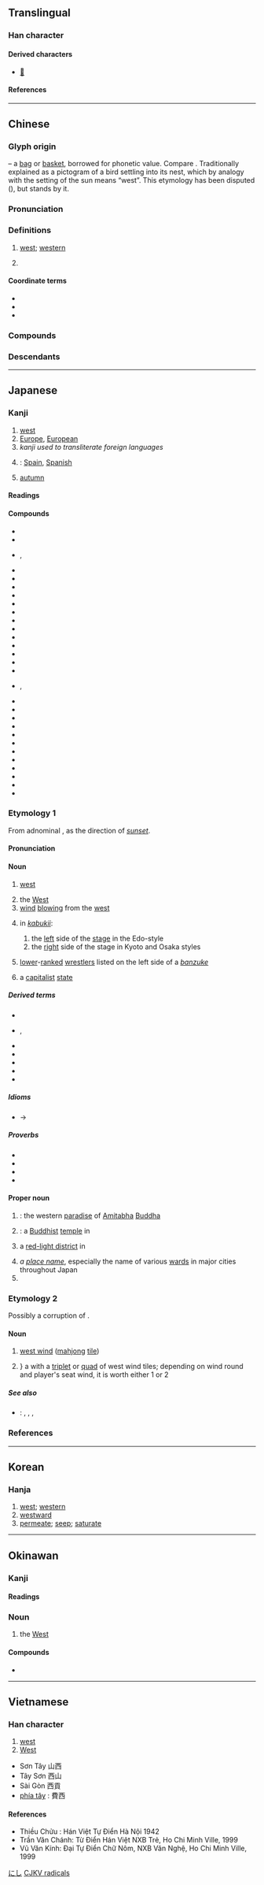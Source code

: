 {{also|四|酉|襾|覀}}
{{character info/new}}
==Translingual==
{{stroke order|type=animate}}

===Han character===
{{Han char|rn=146|rad=襾|as=00|sn=6|four=10600|canj=MCW|ids=⿱一𠁤}}

====Derived characters====
* [[𪎢]]

====References====
{{Han ref|kx=1128.100|dkj=34763|dj=1595.190|hdz=42805.020|uh=897F}}

----

==Chinese==
{{zh-forms|alt=㢴}}

===Glyph origin===
{{Han etym}}
{{liushu|p}} – a [[bag]] or [[basket]], borrowed for phonetic value. Compare {{och-l|東|bundle > east}}. Traditionally explained as a pictogram of a bird settling into its nest, which by analogy with the setting of the sun means “west”. This etymology has been disputed ({{zh-ref|Sears}}), but {{zh-ref|Sagart (2004)}} stands by it.

===Pronunciation===
{{zh-pron
|m=xī
|ma=y
|m-s=
|dg=щи1
|c=sai1
|c-t=
|g=
|h=pfs=sî;gd=xi1
|j=
|mb=sái/sí
|md=să̤
|mn=sai/se/si
|mn_note=sai - vernacular; se - literary; si - vernacular (limited, e.g. {{l|zh|西瓜}})
|mn-t=sai1/si1
|mn-t_note=sai - literary; si1 - vernacular (for 西瓜)
|w=1xi
|x=
|mc=y
|oc=y
|cat=n,a
}}

===Definitions===
{{zh-hanzi}}

# [[west]]; [[western]]
# {{zh-div|村}} {{place|zh|t=Xi|village|town/Dongsong|county/Luoning|prefecture-level city/Luoyang|province/Henan|country/China}}

====Coordinate terms====
* {{zh-l|東/东}}
* {{zh-l|南}}
* {{zh-l|北}}

===Compounds===
{{zh-der|西安|西班牙|西半球|西北|西邊|西邊兒|西部|西餐|西點|西方|西非|西風|西鳳酒|西服|西瓜|西紅柿|西葫蘆|西化|西經|西曆|西米|西面|西南|西歐|西人|西薩摩亞|西曬|西施|西式|西天|西頭|西文|西西里|西西里島|西學|西洋|西洋畫|西洋景|西洋參|西藥|西醫|西遊記|西語|西域|西樂|西元|西裝|檳榔西施|巴西|病老歸西|不中不西|沉西|臭東西|東西|抱痛西河|北大西洋|賓西法尼亞|玻利尼西亞|拆穿西洋鏡|拆東牆補西牆|拆西補東|法西斯|新西蘭|三比西河|三西|上西天|不是東西|中西|中西合璧|你東我西|佩西芬|偷東摸西|公西華|公西赤|剪燭西窗|南西廂|各奔東西|各自東西|唐突西施|問東問西|喝西北風|嗑西北風|回西流|壞東西|大西北|大西洋|好東西|安達西德|密西根州|密西根湖|小東西|尤里西斯|山西|山西梆子|山西|山西票號|山西高原|巴西高原|布西縣|平西|廣西|待月西廂|德布西|忽東忽西|扶東倒西|投東摸西|拆東補西|指東打西|指東畫西|指東話西|指東說西|捧心西子|掇東掇西|推東主西|摩西|摩西律法|撒西米|撩東劄西|撩東撾西|文東武西|新澤西州|日東月西|日落西山|日薄西山|晚西|普西尼|朝東暮西|朝西暮東|未辨東西|東三西四|東來西去|東倒西歪|東偷西摸|東兔西烏|東塗西抹|東央西告|東奔西向|東奔西撞|東奔西竄|東奔西走|東奔西跑|東奔西跳|東尋西覓|東差西誤|東張西望|東征西怨|東征西討|東徙西遷|東想西想|東扭西捏|東扯西拽|東扶西倒|東抄西襲|東折西繞|東拉西扯|東拼西湊|東挨西撞|東挪西借|東挪西湊|東掩西遮|東揚西蕩|東搖西擺|東摸西摸|東撈西摸|東撙西節|東支西吾|東歪西倒|東漸西被|東碰西撞|東穿西撞|東翻西倒|東蕩西除|東藏西躲|東衝西突|東西南北|東觀西望|東討西伐|東討西征|東誆西騙|東走西撞|東走西移|東跑西顛|東躲西藏|東躲西跑|東躲西逃|東轉西晃|東逃西竄|東遮西掩|東遷西徙|東鄰西舍|東量西折|東閃西挪|東零西散|東零西落|東飄西蕩|東食西宿|東鱗西爪|東鳴西應|模里西斯|歸西|江西派|江西|江西臘|江西詩派|河西|河西走廊|泰西|淮西|混帳東西|玉東西|甚麼東西|病西施|痛抱西河|瘦西湖|盤尼西林|矬西|科西嘉|移東就西|移東換西|移東補西|突尼西亞|納西族|納西語|紐西蘭|羅德西亞|羅西里尼|老東西|老西兒|聖西門|聖露西亞|聲東擊西|華西|董西廂|蠢東西|裴高累西|西亞|西京|西京賦|西京雜記|西伯|西伯利亞|西冥|西利西亞|西北季風|西北雨|西北風|西北颱|西南夷|西南季風|西印度|西原借款|西后|西周|西哲|西土|西垂|西域記|西堤|西塔琴|西塞羅|西夏|西夕年|西天取經|西太后|西奈半島|西奈協定|西套|西姆孫線|西子|西子捧心|西子顰|西安事變|西安市|西宮|西家|西寧市|西寧毛|西山日薄|西山日迫|西山餓夫|西崑|西崑體|西崽|西嶽|西州之痛|西席|西康省|西廂|西廂記|西廠|西德|西患|西戎|西打|西拉山地|西拉島|西敏宮|西敏寺|西方三聖|西方淨土|西施捧心|西施舌|西施顰眉|西晉|西曆紀元|西曲|西東|西柏林|西楚霸王|西極|西歐聯盟|西歐集團|西歪東倒|西歸|西江|西沙群島|西河|西河之痛|西河大鼓|西河柳|西法|西泠八家|西泠十子|西泠橋|西洋人|西洋劍|西洋史|西洋棋|西洋象棋|西洋鏡|西洛可風|西海|西涼|西湖|西湖佳話|西漢|西潮|西澗|西濱大橋|西燕|西片|西狹頌|西王母|西班|西班牙港|西班牙語|西瓜子兒|西瓜帽|西番果|西番蓮|西畫|西皇|西皮|西皮流水|西眉南臉|西秦|西秦戲|西窗翦燭|西羌|西臺|西臺人|西臺古堡|西臺帝國|西苑|西蒙遜|西藏佛教|西藏地方|西蘭島|西螺鎮|西西|西西佛斯|西調|西諺|西谷椰子|西谷米|西貝流士|西貢|西賓|西迦爾|西遊補|西遼|西那畫派|西郊|西部地方|西部片|西都|西都賦|西鄉隆盛|西鄰|西銘|西門|西門子|西門町|西門豹|西除東蕩|西陵|西陵峽|西陵歌舞|西陸|西階|西雅圖|西頹|西風帶|西風東漸|西風波|西風的話|西魏|西點軍校|說東談西|說東道西|豆腐西施|豫西山地|買東西|迷路東西|道東說西|道西說東|達文西|遼西|遼西走廊|那卡西|關西|陝西梆子|陝西|陶西|隴西行|馬來西亞|駕鶴西歸|麥西|墨西哥|墨西哥城|墨西哥灣|可可西里|河西堡|西城|城西|東西湖|西朱範|西遞|西十|西山|西李灣|西字頭|西趙湖|蘇拉威西|甲西|西流河|華農西|花西|鄖西|西溝|海西蒙古族藏族自治州|海西|西藏路|西藏|露西爾|西塘|西寧|西楚|西午|官西|西峽|楠西|湖西|西嶼|西卅店|臺西|西螺|線西|西湯河|西屯|西新|西林|八西|暖西|西垣}}

===Descendants===
{{CJKV||さい|j2=せい|j3=シャー|서|tây}}

{{zh-cat|Beginning|Compass points}}

----

==Japanese==

===Kanji===
{{ja-kanji|grade=2|rs=襾00}}

# [[west]]
# [[Europe]], [[European]]
# ''kanji used to transliterate foreign languages''
# {{short for|ja|西班牙|tr=Supein|nodot=1|sort=すへいん}}: [[Spain]], [[Spanish]]
# [[autumn]]

====Readings====
{{ja-readings
|goon=さい
|kanon=せい
|toon=す
|kun=にし-
|nanori=あき, いり, かわ, ひし, むら
}}

====Compounds====
{{der-top|Compounds}}
* {{ja-r|西域|さい.いき}}
* {{ja-r|西%下|さい%か}}
* {{ja-r|西国|さいこく}}, {{ja-r|西国|さいごく}}
* {{ja-r|西方|さいほう}}
* {{ja-r|西方|せいほう}}
* {{ja-r|西域|せい.いき}}
* {{ja-r|西欧|^せいおう|[[Western Europe]]}}
* {{ja-r|西紀|せいき}}
* {{ja-r|西経|せいけい|[[west]] [[longitude]]}}
* {{ja-r|西蔵|^セイゾウ}}
* {{ja-r|西哲|せいてつ}}
* {{ja-r|西部|せいぶ}}
* {{ja-r|西風|せいふう}}
* {{ja-r|西洋|せいよう|the [[West]], [[western]] [[countries]]}}
* {{ja-r|西暦|せいれき|[[western]] [[calendar]]}}
* {{ja-r|西%瓜|スイ%カ|[[watermelon]]}}
* {{ja-r|西海|さいかい}}, {{ja-r|西海|^さいかい}}
* {{ja-r|以西|いせい}}
* {{ja-r|関西|^かんさい}}
* {{ja-r|泰西|たいせい}}
* {{ja-r|鎮西|^ちんぜい}}
* {{ja-r|東西|とうざい}}
* {{ja-r|日西|^にっせい}}
* {{ja-r|米西 戦争|^べい-^せい ^せんそう}}
* {{ja-r|北西|ほくせい}}
* {{ja-r|西比利亜|^シベリア}}
* {{ja-r|西班牙|^スペイン}}
* {{ja-r|西蔵|^チベット}}
* {{ja-r|仏蘭西|^フランス}}
{{der-bottom}}

===Etymology 1===
{{ja-kanjitab|にし|yomi=k}}
From adnominal {{m|ja|往にし|tr=inishi||[[leave|leaving]], [[pass]]ing}}, as the direction of ''[[sunset]]''. {{rfv-etym|ja}}

====Pronunciation====
{{ja-pron|y=k|にし|acc=0|acc_ref=DJR,SMK2}}

====Noun====
{{ja-noun|にし}}

# [[west]] {{gl|one of the four [[cardinal direction]]s}}
#: {{ant|ja|東|tr=higashi}}
# the [[West]]
# [[wind]] [[blow]]ing from the [[west]]
#: {{ant|ja|東|tr=higashi}}
# {{lb|ja|theater|sort=にし}} in ''[[kabuki]]i'':
## the [[left]] side of the [[stage]] in the Edo-style
## the [[right]] side of the stage in Kyoto and Osaka styles
# {{lb|ja|sumo|sort=にし}} [[lower]]-[[rank]]ed [[wrestler]]s listed on the left side of a ''[[banzuke]]''
#: {{ant|ja|東|tr=higashi}}
# a [[capitalist]] [[state]] {{gl|originally western Europe, as opposed to [[Eastern Bloc]] [[countries]]}}
#: {{syn|ja|西側|tr=nishigawa}}
#: {{ant|ja|東|tr=higashi}}

=====Derived terms=====
{{der-top}}
* {{ja-r|西%風|にし%かぜ}}
* {{ja-r|西%方|にし%かた}}, {{ja-r|西%方|にし%がた}}
* {{ja-r|西%側|にし%がわ}}
* {{ja-r|西%方|にし%ざま}}
* {{ja-r|西の対|にし の たい}}
* {{ja-r|西%日|にし%び}}
* {{ja-r|真%西|ま%にし}}
{{der-bottom}}

=====Idioms=====
* {{ja-r|西 向く 侍|にし むく さむらい|rom=-}} → {{ja-r|二四 六九 士|にし むく さむらい|[[westward]]-facing [[samurai]] → mnemonic for months with less than 31 days, with {{m|ja|士}} standing for {{m|ja|十一}}}}

=====Proverbs=====
{{der-top|Idioms}}
* {{ja-r|西と言うたら東を悟れ|にし と いう たら ひがし を さとれ|what is called in the west is realized in the east → necessary to understand the back as well as the front}}
* {{ja-r|西と言えば東と言う|にし と いえば ひがし と いう|something spoken from the west is different in the east → tell the opposite thing every time}}
* {{ja-r|西も東も分からない|にし も ひがし も わからない|cannot tell east from west → cannot be understood at all}}
* {{ja-r|犬 が 西 向きゃ 尾 は 東|いぬ が にし むきゃ お は ひがし|dog faces west while its tail points east → clearly obvious}}
{{der-bottom}}

====Proper noun====
{{ja-pos|にし|proper}}

# {{lb|ja|Buddhism|sort=にし}} {{synonym of|ja|西方浄土|tr=Saihō Jōdo|nodot=1|sort=にし}}: the western [[paradise]] of [[Amitabha]] [[Buddha]]
# {{lb|ja|Buddhism|sort=にし}} {{short for|ja|西本願寺|tr=Nishi Hongan-ji|nodot=1|sort=にし}}: a [[Buddhist]] [[temple]] in {{w|Kyoto}}
#: {{synonyms|ja|お西|tr=o-Nishi}}
# {{lb|ja|historical|sort=にし}} a [[red-light district]] in {{w|Edo period|Edo-period}} {{w|Shinjuku}} {{gl|as it was located ''west'' of {{w|Edo Castle}}}}
# ''a [[place name]]'', especially the name of various [[ward]]s in major cities throughout Japan
# {{surname|ja|A=a|nodot=1|sort=にし}}

===Etymology 2===
{{ja-kanjitab|しゃー|yomi=irr|sort=しやあ}}
Possibly a corruption of {{bor|ja|cmn|sort=しやあ|西|tr=xī||[[west]]}}.

====Noun====
{{ja-noun|シャー}}

# {{lb|ja|mahjong|sort=しやあ}} [[west wind]] ([[mahjong]] [[tile]])
#: {{hyper|ja|風牌|tr=kazehai, fanpai}}
# {{lb|ja|mahjong|sort=しやあ}}} a {{m|ja|役|tr=yaku||[[win]]ning [[hand]]}} with a [[triplet]] or [[quad]] of west wind tiles; depending on wind round and player's seat wind, it is worth either 1 or 2 {{m|ja|翻|tr=han||[[double]]s}}
#: {{hyper|ja|役牌|tr=yakuhai, yaku-pai}}

=====See also=====
* {{ja-r|風%牌|かぜ%ハイ|[[wind]] [[tile]]s}}: {{ja-r|東|トン|[[east wind]]}}, {{ja-r|南|ナン|[[south wind]]}}, {{ja-r|西|シャー|west wind}}, {{ja-r|北|ペー|[[north wind]]}}

===References===
<references/>

[[Category:Japanese basic words|にし]]
{{c|ja|Compass points|sort=にし}}

----

==Korean==

===Hanja===
{{ko-hanja/new|[[서녘]]|서}}

# [[west]]; [[western]] 
# [[westward]]
# [[permeate]]; [[seep]]; [[saturate]]

----

==Okinawan==
{{attention|ryu}}

===Kanji===
{{ryu-kanji}}

====Readings====
{{ryu-readings
|kun=いり-
}}

===Noun===
{{head|ryu|noun|hiragana|いり|romaji|iri|sort=いり}}

# the [[West]]

====Compounds====
{{top2}}
* {{l|ryu|西風|tr=いりかじ, irikazi|t=west wind}}
{{bottom}}

{{C|ryu|Compass points|sort=いり}}

----

==Vietnamese==

===Han character===
{{vi-readings|rs=襾00|reading=tây}}

# [[west]]
# [[West]] {{gloss|the Western world}}

* Sơn Tây 山西
* Tây Sơn 西山
* Sài Gòn 西貢
* [[phía tây]] : 費西

====References====
* Thiều Chửu : Hán Việt Tự Điển Hà Nội 1942
* Trần Văn Chánh: Từ Điển Hán Việt NXB Trẻ, Ho Chi Minh Ville, 1999
* Vũ Văn Kính: Đại Tự Điển Chữ Nôm, NXB Văn Nghệ, Ho Chi Minh Ville, 1999

[[Category:CJKV radicals|CJKV radicals]]